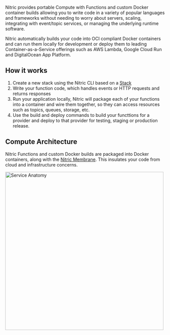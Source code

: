 Nitric provides portable Compute with Functions and custom Docker container builds allowing you to write code in a variety of popular languages and frameworks without needing to worry about servers, scaling, integrating with event/topic services, or managing the underlying runtime software.

Nitric automatically builds your code into OCI compliant Docker containers and can run them locally for development or deploy them to leading Container-as-a-Service offerings such as AWS Lambda, Google Cloud Run and DigitalOcean App Platform.

## How it works

1. Create a new stack using the Nitric CLI based on a [Stack](./stack)
2. Write your function code, which handles events or HTTP requests and returns responses
3. Run your application locally, Nitric will package each of your functions into a container and wire them together, so they can access resources such as topics, queues, storage, etc.
4. Use the build and deploy commands to build your functtions for a provider and deploy to that provider for testing, staging or production release.

## Compute Architecture

Nitric Functions and custom Docker builds are packaged into Docker containers, along with the [Nitric Membrane](./nitric-membrane). This insulates your code from cloud and infrastructure concerns.

<img
  src="../assets/img/membrane-architecture.svg"
  height="500"
  alt="Service Anatomy"
/>
